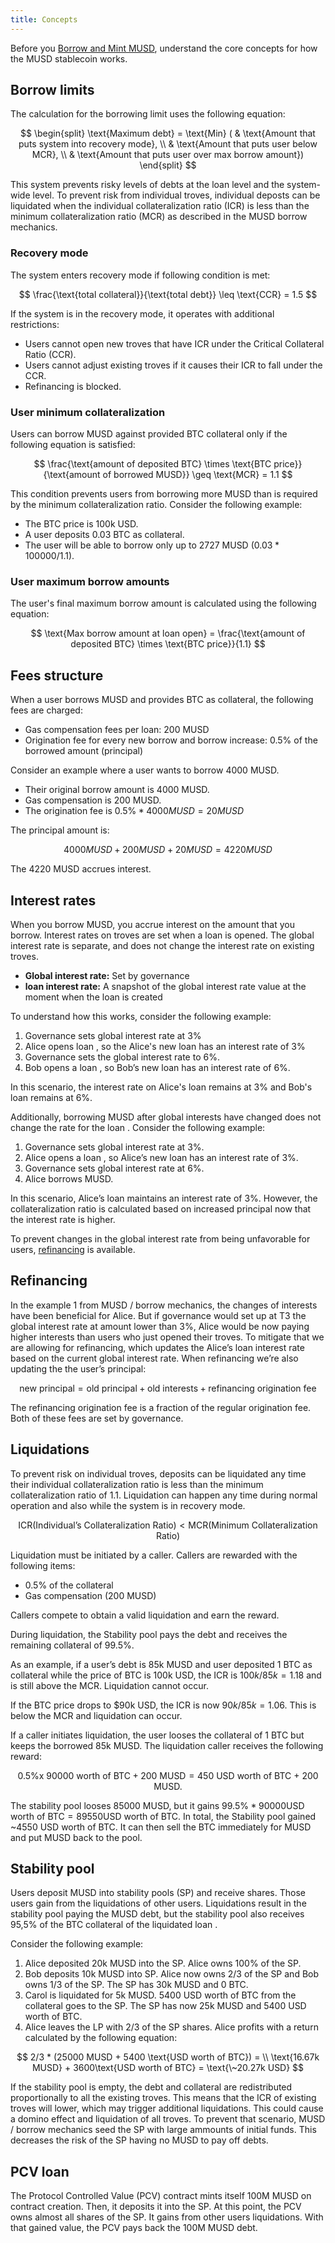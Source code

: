 ```yaml
---
title: Concepts
---
```


Before you [Borrow and Mint MUSD](./mint-musd.md), understand the core concepts for how the MUSD stablecoin works.

## Borrow limits

The calculation for the borrowing limit uses the following equation:

$$
\begin{split} \text{Maximum debt} = \text{Min} ( & \text{Amount that puts system into recovery mode}, \\ &  \text{Amount that puts user below MCR}, \\ & \text{Amount that puts user over max borrow amount}) \end{split}
$$

This system prevents risky levels of debts at the loan level and the system-wide level. To prevent risk from individual troves, individual deposts can be liquidated when the individual collateralization ratio (ICR) is less than the minimum collateralization ratio (MCR) as described in the MUSD borrow mechanics.

### Recovery mode

The system enters recovery mode if following condition is met:

$$
\frac{\text{total collateral}}{\text{total debt}} \leq \text{CCR} = 1.5
$$

If the system is in the recovery mode, it operates with additional restrictions:

* Users cannot open new troves that have ICR under the Critical Collateral Ratio (CCR).
* Users cannot adjust existing troves if it causes their ICR to fall under the CCR.
* Refinancing is blocked.

### User minimum collateralization

Users can borrow MUSD against provided BTC collateral only if the following equation is satisfied:

$$
\frac{\text{amount of deposited BTC} \times \text{BTC price}}{\text{amount of borrowed MUSD}} \geq \text{MCR} = 1.1
$$

This condition prevents users from borrowing more MUSD than is required by the minimum collateralization ratio. Consider the following example:

- The BTC price is 100k USD.
- A user deposits 0.03 BTC as collateral.
- The user will be able to borrow only up to 2727 MUSD ($0.03 * 100000 / 1.1$).

### User maximum borrow amounts

The user's final maximum borrow amount is calculated using the following equation:

$$
\text{Max borrow amount at loan open} = \frac{\text{amount of deposited BTC} \times \text{BTC price}}{1.1} 
$$

## Fees structure

When a user borrows MUSD and provides BTC as collateral, the following fees are charged:

* Gas compensation fees per loan: 200 MUSD
* Origination fee for every new borrow and borrow increase: 0.5% of the borrowed amount (principal)

Consider an example where a user wants to borrow 4000 MUSD.

- Their original borrow amount is 4000 MUSD.
- Gas compensation is 200 MUSD.
- The origination fee is $0.5\% * 4000 MUSD =20 MUSD$

The principal amount is:

$$
4000 MUSD + 200 MUSD + 20 MUSD = 4220 MUSD
$$

The 4220 MUSD accrues interest.

## Interest rates

When you borrow MUSD, you accrue interest on the amount that you borrow. Interest rates on troves are set when a loan is opened. The global interest rate is separate, and does not change the interest rate on existing troves.

- **Global interest rate:** Set by governance
- **loan interest rate:** A snapshot of the global interest rate value at the moment when the loan is created

To understand how this works, consider the following example:

1. Governance sets global interest rate at 3%
1. Alice opens loan , so the Alice's new loan has an interest rate of 3%
1. Governance sets the global interest rate to 6%.
1. Bob opens a loan , so Bob’s new loan has an interest rate of 6%.

In this scenario, the interest rate on Alice's loan remains at 3% and Bob's loan remains at 6%.

Additionally, borrowing MUSD after global interests have changed does not change the rate for the loan . Consider the following example:

1. Governance sets global interest rate at 3%.
1. Alice opens a loan , so Alice’s new loan has an interest rate of 3%.
1. Governance sets global interest rate at 6%.
1. Alice borrows MUSD.

In this scenario, Alice’s loan maintains an interest rate of 3%. However, the collateralization ratio is calculated based on increased principal now that the interest rate is higher.

To prevent changes in the global interest rate from being unfavorable for users, [refinancing](#refinancing) is available.

## Refinancing

In the example 1 from MUSD / borrow mechanics, the changes of interests have been beneficial for Alice. But if governance would set up at T3 the global interest rate at amount lower than 3%, Alice would be now paying higher interests than users who just opened their troves. To mitigate that we are allowing for refinancing, which updates the Alice’s loan interest rate based on the current global interest rate. When refinancing we’re also updating the the user’s principal:

$$
\text{new principal} = \text{old principal} + \text{old interests} + \text{refinancing origination fee}
$$

The refinancing origination fee is a fraction of the regular origination fee. Both of these fees are set by governance.

## Liquidations

To prevent risk on individual troves, deposits can be liquidated any time their individual collateralization ratio is less than the minimum collateralization ratio of 1.1. Liquidation can happen any time during normal operation and also while the system is in recovery mode.

$$
\text{ICR} (\text{Individual's Collateralization Ratio}) < \text{MCR} (\text{Minimum Collateralization Ratio})
$$

Liquidation must be initiated by a caller. Callers are rewarded with the following items:

- 0.5% of the collateral
- Gas compensation (200 MUSD)

Callers compete to obtain a valid liquidation and earn the reward.

During liquidation, the Stability pool pays the debt and receives the remaining collateral of 99.5%.

As an example, if a user’s debt is 85k MUSD and user deposited 1 BTC as collateral while the price of BTC is 100k USD, the ICR is $100k / 85k = 1.18$ and is still above the MCR. Liquidation cannot occur.

If the BTC price drops to \$90k USD, the ICR is now $90k / 85k = 1.06$. This is below the MCR and liquidation can occur.

If a caller initiates liquidation, the user looses the collateral of 1 BTC but keeps the borrowed 85k MUSD. The liquidation caller receives the following reward:

$$
\text{0.5\% x 90000 worth of BTC} + \text{200 MUSD} = \text{450 USD worth of BTC + 200 MUSD}. 
$$

The stability pool looses 85000 MUSD, but it gains $99.5\% * 90000 \text{USD worth of BTC} = 89550 \text{USD worth of BTC}$. In total, the Stability pool gained ~4550 USD worth of BTC. It can then sell the BTC immediately for MUSD and put MUSD back to the pool.

## Stability pool

Users deposit MUSD into stability pools (SP) and receive shares. Those users gain from the liquidations of other users. Liquidations result in the stability pool paying the MUSD debt, but the stability pool also receives 95,5% of the BTC collateral of the liquidated loan .

Consider the following example:

1. Alice deposited 20k MUSD into the SP. Alice owns 100% of the SP.
1. Bob deposits 10k MUSD into SP. Alice now owns 2/3 of the SP and Bob owns 1/3 of the SP. The SP has 30k MUSD and 0 BTC.
1. Carol is liquidated for 5k MUSD. 5400 USD worth of BTC from the collateral goes to the SP. The SP has now 25k MUSD and 5400 USD worth of BTC.
1. Alice leaves the LP with 2/3 of the SP shares. Alice profits with a return calculated by the following equation:

$$
2/3 * (25000 MUSD + 5400 \text{USD worth of BTC}) = \\
\text{16.67k MUSD} + 3600\text{USD worth of BTC} = \text{\~20.27k USD}
$$

If the stability pool is empty, the debt and collateral are redistributed proportionally to all the existing troves. This means that the ICR of existing troves will lower, which may trigger additional liquidations. This could cause a domino effect and liquidation of all troves. To prevent that scenario, MUSD / borrow mechanics seed the SP with large ammounts of initial funds. This decreases the risk of the SP having no MUSD to pay off debts.

## PCV loan

The Protocol Controlled Value (PCV) contract mints itself 100M MUSD on contract creation. Then, it deposits it into the SP. At this point, the PCV owns almost all shares of the SP. It gains from other users liquidations. With that gained value, the PCV pays back the 100M MUSD debt.
